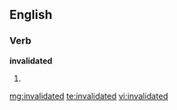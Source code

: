 ==English==

===Verb===
'''invalidated'''

# {{past of|[[invalidate]]}}

[[mg:invalidated]]
[[te:invalidated]]
[[vi:invalidated]]